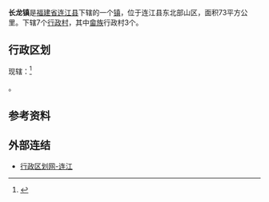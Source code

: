 {{中国乡级行政区|35/01/22/107/000
| 行政区全称 = 长龙镇
| 景观照片文件名 = 
| 景观照片描述 = 
| 汉语拼音 = 
| 通用拼音 = 
| 注音符號 = 
| 上级行政区 = [[福建省|福建省]][[连江县_(福州市)|连江县]]
| 行政区类别 = [[镇|镇]]
| 地理坐标 = {{coord|26.319|N|119.569|E|display=inline,title|scale:100000_region:CN}}
| 总面积 = 73平方公里
| 户籍人口 = 11363人
| 户籍人口年份 = 2000年
| 常住人口 = 
| 人口密度 = 
| 常住人口年份 = 
| 领导人职务1 =
| 领导人姓名1 =
| 领导人职务2 = 
| 领导人姓名2 = 
| 行政区划 = 7个[[行政村|行政村]]
| 官方网站 =
| 政府驻地 =
| 邮政编码 = 
| 电话区号 = 591
| 毗邻行政区 = 
| 位置图文件名 = LianJiang-changlong.jpg
| 位置图描述 = 长龙镇在连江县的位置
}}

'''长龙镇'''是[[福建省|福建省]][[连江县_(福州市)|连江县]]下辖的一个[[镇|镇]]，位于连江县东北部山区，面积73平方公里。下辖7个[[行政村|行政村]]，其中[[畲族|畲族]]行政村3个。

==行政区划==
现辖：<ref>{{PRC admin/ref sgc|35/01/22/107/000}}</ref>

{{PRC admin/children|35/01/22/107/000}}。

==参考资料==
{{reflist}}

==外部连结==
*[http://www.xzqh.org/quhua/35fj/0122lj.htm 行政区划网-连江]

{{PRC admin/navcat|35/01/22/107/000}}
